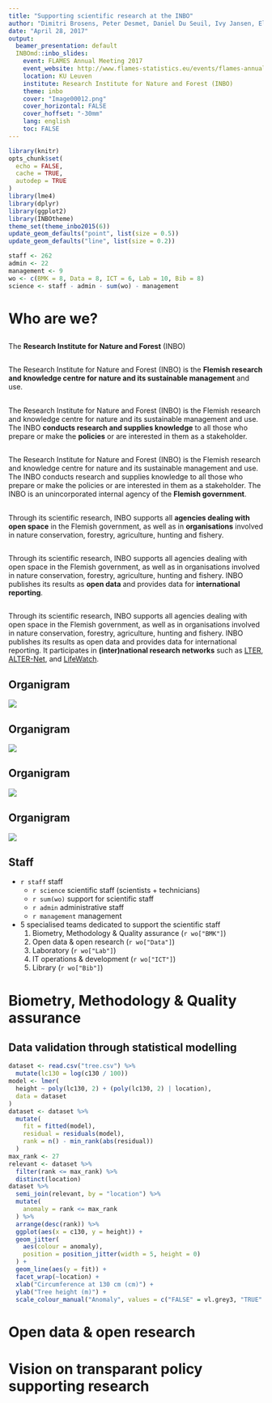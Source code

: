 ```yaml
---
title: "Supporting scientific research at the INBO"
author: "Dimitri Brosens, Peter Desmet, Daniel Du Seuil, Ivy Jansen, Els Lommelen, Jo Loos, Tanja Milotic, Thierry Onkelinx, Paul Quataert, Frederic Piesschaert, Hans Van Calster, Toon Van Daele, Floris Vanderhaeghe, Gert Van Spaendonck, Stijn Van Hoey, Pieter Verschelde, Toon Westra, Carine Wils"
date: "April 28, 2017"
output:
  beamer_presentation: default
  INBOmd::inbo_slides:
    event: FLAMES Annual Meeting 2017
    event_website: http://www.flames-statistics.eu/events/flames-annual-meeting-2017
    location: KU Leuven
    institute: Research Institute for Nature and Forest (INBO)
    theme: inbo
    cover: "Image00012.png"
    cover_horizontal: FALSE
    cover_hoffset: "-30mm"
    lang: english
    toc: FALSE
---
```


```r
library(knitr)
opts_chunk$set(
  echo = FALSE,
  cache = TRUE,
  autodep = TRUE
)
library(lme4)
library(dplyr)
library(ggplot2)
library(INBOtheme)
theme_set(theme_inbo2015(6))
update_geom_defaults("point", list(size = 0.5))
update_geom_defaults("line", list(size = 0.2))
```

```r
staff <- 262
admin <- 22
management <- 9
wo <- c(BMK = 8, Data = 8, ICT = 6, Lab = 10, Bib = 8)
science <- staff - admin - sum(wo) - management
```

# Who are we?

##

The **Research Institute for Nature and Forest** (INBO)

##

The Research Institute for Nature and Forest (INBO) is the **Flemish research and knowledge centre for nature and its sustainable management** and use.

##

The Research Institute for Nature and Forest (INBO) is the Flemish research and knowledge centre for nature and its sustainable management and use. The INBO **conducts research and supplies knowledge** to all those who prepare or make the **policies** or are interested in them as a stakeholder.

##

The Research Institute for Nature and Forest (INBO) is the Flemish research and knowledge centre for nature and its sustainable management and use. The INBO conducts research and supplies knowledge to all those who prepare or make the policies or are interested in them as a stakeholder. The INBO is an unincorporated internal agency of the **Flemish government**.

##

Through its scientific research, INBO supports all **agencies dealing with open space** in the Flemish government, as well as in **organisations** involved in nature conservation, forestry, agriculture, hunting and fishery.

##

Through its scientific research, INBO supports all agencies dealing with open space in the Flemish government, as well as in organisations involved in nature conservation, forestry, agriculture, hunting and fishery. INBO publishes its results as **open data** and provides data for **international reporting**.

##

Through its scientific research, INBO supports all agencies dealing with open space in the Flemish government, as well as in organisations involved in nature conservation, forestry, agriculture, hunting and fishery. INBO publishes its results as open data and provides data for international reporting. It participates in **(inter)national research networks** such as [LTER](https://lternet.edu), [ALTER-Net](http://www.alter-net.info), and [LifeWatch](http://www.lifewatch.eu).

## Organigram

![](KLEURORGANIGRAM_1.png)

## Organigram

![](KLEURORGANIGRAM_2.png)

## Organigram

![](KLEURORGANIGRAM_3.png)

## Organigram

![](KLEURORGANIGRAM_def.png)

## Staff

- `r staff` staff
    - `r science` scientific staff (scientists + technicians)
    - `r sum(wo)` support for scientific staff
    - `r admin` administrative staff
    - `r management` management
- 5 specialised teams dedicated to support the scientific staff
    1. Biometry, Methodology & Quality assurance (`r wo["BMK"]`)
    1. Open data & open research (`r wo["Data"]`)
    1. Laboratory  (`r wo["Lab"]`)
    1. IT operations & development  (`r wo["ICT"]`)
    1. Library  (`r wo["Bib"]`)

# Biometry, Methodology & Quality assurance

## Data validation through statistical modelling

```r
dataset <- read.csv("tree.csv") %>%
  mutate(lc130 = log(c130 / 100))
model <- lmer(
  height ~ poly(lc130, 2) + (poly(lc130, 2) | location),
  data = dataset
)
dataset <- dataset %>%
  mutate(
    fit = fitted(model),
    residual = residuals(model),
    rank = n() - min_rank(abs(residual))
  )
max_rank <- 27
relevant <- dataset %>%
  filter(rank <= max_rank) %>%
  distinct(location) 
dataset %>%
  semi_join(relevant, by = "location") %>%
  mutate(
    anomaly = rank <= max_rank
  ) %>%
  arrange(desc(rank)) %>%
  ggplot(aes(x = c130, y = height)) +
  geom_jitter(
    aes(colour = anomaly), 
    position = position_jitter(width = 5, height = 0)
  ) +
  geom_line(aes(y = fit)) +
  facet_wrap(~location) +
  xlab("Circumference at 130 cm (cm)") +
  ylab("Tree height (m)") +
  scale_colour_manual("Anomaly", values = c("FALSE" = vl.grey3, "TRUE" = vl.darkred))
```

# Open data & open research

# Vision on transparant policy supporting research
